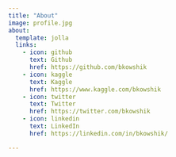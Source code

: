 ```yaml
---
title: "About"
image: profile.jpg
about:
  template: jolla
  links:
    - icon: github
      text: Github
      href: https://github.com/bkowshik
    - icon: kaggle
      text: Kaggle
      href: https://www.kaggle.com/bkowshik
    - icon: twitter
      text: Twitter
      href: https://twitter.com/bkowshik
    - icon: linkedin
      text: LinkedIn
      href: https://linkedin.com/in/bkowshik/

---
```

